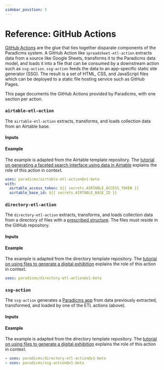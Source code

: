 ```yaml
---
sidebar_position: 5
---
```




# Reference: GitHub Actions

[GitHub Actions](https://github.com/features/actions) are the glue that ties together disparate components of the Paradicms system. A GitHub Action like `spreadsheet-etl-action` extracts data from a source like Google Sheets, transforms it to the Paradicms data model, and loads it into a file that can be consumed by a downstream action such as `ssg-action`. `ssg-action` feeds the data to an app-specific static site generator (SSG). The result is a set of HTML, CSS, and JavaScript files which can be deployed to a static file hosting service such as GitHub Pages.

This page documents the GitHub Actions provided by Paradicms, with one section per action.


### `airtable-etl-action`

The `airtable-etl-action` extracts, transforms, and loads collection data from an Airtable base.

#### Inputs

<AirtableEtlActionInputsTable/>

#### Example

The example is adapted from the <AirtableGitHubTemplateRepositoryLink rawPath="/.github/workflows/build.yml">Airtable template repository</AirtableGitHubTemplateRepositoryLink>.
The [tutorial on generating a faceted search interface using data in Airtable](/docs/tutorials/airtable-ssg) explains the role of this action in context.

```yaml
uses: paradicms/airtable-etl-action@v1-beta
with:
  airtable_access_token: ${{ secrets.AIRTABLE_ACCESS_TOKEN }}
  airtable_base_id: ${{ secrets.AIRTABLE_BASE_ID }}
```


### `directory-etl-action`

The `directory-etl-action` extracts, transforms, and loads collection data from a directory of files with a [prescribed structure](/docs/reference/directory-format). The files must reside in the GitHub repository.

#### Inputs

<DirectoryEtlActionInputsTable/>

#### Example

The example is adapted from the <DirectoryGitHubTemplateRepositoryLink rawPath="/.github/workflows/build.yml">directory template repository</DirectoryGitHubTemplateRepositoryLink>.
The [tutorial on using files to generate a digital exhibition](/docs/tutorials/directory-ssg) explains the role of this action in context.

```yaml
uses: paradicms/directory-etl-action@v1-beta
```

[//]: # (### `spreadsheet-etl-action`)

[//]: # ()
[//]: # (The `spreadsheet-etl-action` extracts, transforms, and loads collection data from a spreadsheet. The spreadsheet can reside on Google Sheets or in an Excel 2010 file &#40;`.xlsx`&#41; in the GitHub repository.)

[//]: # ()
[//]: # (#### Inputs)

[//]: # ()
[//]: # (<SpreadsheetEtlActionInputsTable/>)

[//]: # ()
[//]: # (`spreadsheet` must be one of:)

[//]: # (  * a Google Sheets spreadsheet id, such as `1j2oaMvMxY4pnXO-sEH_fky2R2gm6TQeIev_Q8rVOD4M`)

[//]: # (  * the full URL of a Google Sheet, such as `https://docs.google.com/spreadsheets/d/1j2oaMvMxY4pnXO-sEH_fky2R2gm6TQeIev_Q8rVOD4M/edit?usp=sharing`)

[//]: # (  * the path to an Excel 2010 file &#40;`.xlsx`&#41; within the repository, such as `data/data.xlsx`)

[//]: # ()
[//]: # ()
[//]: # (#### Example)

[//]: # ()
[//]: # (The example is adapted from the <GoogleSheetsGitHubTemplateRepositoryLink rawPath="/.github/workflows/build.yml">GitHub Actions workflow in the Google Sheets template repository</GoogleSheetsGitHubTemplateRepositoryLink>. The [tutorial on using Google Sheets to generate a faceted search interface]&#40;/docs/tutorials/spreadsheet-ssg&#41; explains the role of this action in context.)

[//]: # ()
[//]: # (```yaml)

[//]: # (uses: paradicms/spreadsheet-etl-action@v1-beta)

[//]: # (with:)

[//]: # (  spreadsheet: 1j2oaMvMxY4pnXO-sEH_fky2R2gm6TQeIev_Q8rVOD4M)

[//]: # (```)

### `ssg-action`

The `ssg-action` generates a [Paradicms app](/docs/reference/apps) from data previously extracted, transformed, and loaded by one of the ETL actions (above).

#### Inputs

<SsgActionInputsTable/>

#### Example

The example is adapted from the <DirectoryGitHubTemplateRepositoryLink rawPath="/.github/workflows/build.yml">directory template repository</DirectoryGitHubTemplateRepositoryLink>.
The [tutorial on using files to generate a digital exhibition](/docs/tutorials/directory-ssg) explains the role of this action in context.

```yaml
- uses: paradicms/directory-etl-action@v1-beta
- uses: paradicms/ssg-action@v1-beta
```
